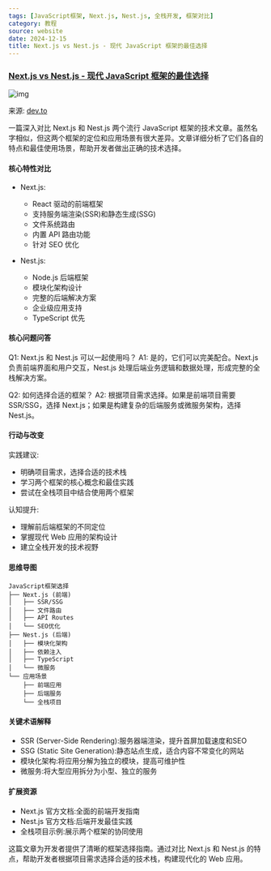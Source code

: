 ```yaml
---
tags: [JavaScript框架, Next.js, Nest.js, 全栈开发, 框架对比]
category: 教程
source: website
date: 2024-12-15
title: Next.js vs Nest.js - 现代 JavaScript 框架的最佳选择
---
```


### [Next.js vs Nest.js - 现代 JavaScript 框架的最佳选择](https://dev.to/apurvupadhyay/--5gl1)

![img](https://img.mengpeng.tech/i/2024/12/14/675cfb254713c.webp)

来源: [dev.to](https://dev.to/apurvupadhyay/--5gl1)

一篇深入对比 Next.js 和 Nest.js 两个流行 JavaScript 框架的技术文章。虽然名字相似，但这两个框架的定位和应用场景有很大差异。文章详细分析了它们各自的特点和最佳使用场景，帮助开发者做出正确的技术选择。

#### 核心特性对比
- Next.js:
  - React 驱动的前端框架
  - 支持服务端渲染(SSR)和静态生成(SSG)
  - 文件系统路由
  - 内置 API 路由功能
  - 针对 SEO 优化

- Nest.js:
  - Node.js 后端框架
  - 模块化架构设计
  - 完整的后端解决方案
  - 企业级应用支持
  - TypeScript 优先

#### 核心问题问答
Q1: Next.js 和 Nest.js 可以一起使用吗？
A1: 是的，它们可以完美配合。Next.js 负责前端界面和用户交互，Nest.js 处理后端业务逻辑和数据处理，形成完整的全栈解决方案。

Q2: 如何选择合适的框架？
A2: 根据项目需求选择。如果是前端项目需要 SSR/SSG，选择 Next.js；如果是构建复杂的后端服务或微服务架构，选择 Nest.js。

#### 行动与改变
实践建议:
- 明确项目需求，选择合适的技术栈
- 学习两个框架的核心概念和最佳实践
- 尝试在全栈项目中结合使用两个框架

认知提升:
- 理解前后端框架的不同定位
- 掌握现代 Web 应用的架构设计
- 建立全栈开发的技术视野

#### 思维导图
```
JavaScript框架选择
├── Next.js (前端)
│   ├── SSR/SSG
│   ├── 文件路由
│   ├── API Routes
│   └── SEO优化
├── Nest.js (后端)
│   ├── 模块化架构
│   ├── 依赖注入
│   ├── TypeScript
│   └── 微服务
└── 应用场景
    ├── 前端应用
    ├── 后端服务
    └── 全栈项目
```

#### 关键术语解释
- SSR (Server-Side Rendering):服务器端渲染，提升首屏加载速度和SEO
- SSG (Static Site Generation):静态站点生成，适合内容不常变化的网站
- 模块化架构:将应用分解为独立的模块，提高可维护性
- 微服务:将大型应用拆分为小型、独立的服务

#### 扩展资源
- Next.js 官方文档:全面的前端开发指南
- Nest.js 官方文档:后端开发最佳实践
- 全栈项目示例:展示两个框架的协同使用

这篇文章为开发者提供了清晰的框架选择指南。通过对比 Next.js 和 Nest.js 的特点，帮助开发者根据项目需求选择合适的技术栈，构建现代化的 Web 应用。 
